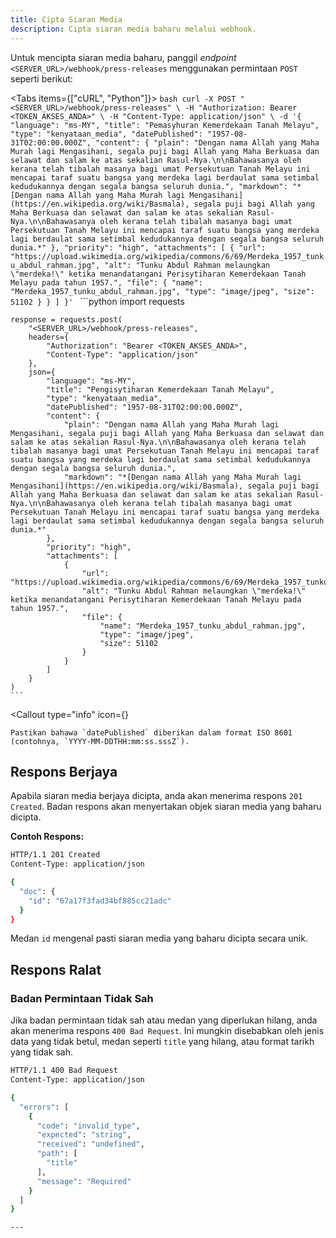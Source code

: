 ```yaml
---
title: Cipta Siaran Media
description: Cipta siaran media baharu melalui webhook.
---
```



Untuk mencipta siaran media baharu, panggil _endpoint_ `<SERVER_URL>/webhook/press-releases` menggunakan permintaan `POST` seperti berikut:

<Tabs items={["cURL", "Python"]}>
  <Tab value="cURL">
    ```bash
    curl -X POST "<SERVER_URL>/webhook/press-releases" \
      -H "Authorization: Bearer <TOKEN_AKSES_ANDA>" \
      -H "Content-Type: application/json" \
      -d '{
      "language": "ms-MY",
      "title": "Pemasyhuran Kemerdekaan Tanah Melayu",
      "type": "kenyataan_media",
      "datePublished": "1957-08-31T02:00:00.000Z",
      "content": {
        "plain": "Dengan nama Allah yang Maha Murah lagi Mengasihani, segala puji bagi Allah yang Maha Berkuasa dan selawat dan salam ke atas sekalian Rasul-Nya.\n\nBahawasanya oleh kerana telah tibalah masanya bagi umat Persekutuan Tanah Melayu ini mencapai taraf suatu bangsa yang merdeka lagi berdaulat sama setimbal kedudukannya dengan segala bangsa seluruh dunia.",
        "markdown": "*[Dengan nama Allah yang Maha Murah lagi Mengasihani](https://en.wikipedia.org/wiki/Basmala), segala puji bagi Allah yang Maha Berkuasa dan selawat dan salam ke atas sekalian Rasul-Nya.\n\nBahawasanya oleh kerana telah tibalah masanya bagi umat Persekutuan Tanah Melayu ini mencapai taraf suatu bangsa yang merdeka lagi berdaulat sama setimbal kedudukannya dengan segala bangsa seluruh dunia.*"
      },
      "priority": "high",
      "attachments": [
        {
          "url": "https://upload.wikimedia.org/wikipedia/commons/6/69/Merdeka_1957_tunku_abdul_rahman.jpg",
          "alt": "Tunku Abdul Rahman melaungkan \"merdeka!\" ketika menandatangani Perisytiharan Kemerdekaan Tanah Melayu pada tahun 1957.",
          "file": {
            "name": "Merdeka_1957_tunku_abdul_rahman.jpg",
            "type": "image/jpeg",
            "size": 51102
          }
        }
      ]
    }'
    ```
  </Tab>
  <Tab value="Python">
    ```python
    import requests

    response = requests.post(
        "<SERVER_URL>/webhook/press-releases",
        headers={
            "Authorization": "Bearer <TOKEN_AKSES_ANDA>",
            "Content-Type": "application/json"
        },
        json={
            "language": "ms-MY",
            "title": "Pengisytiharan Kemerdekaan Tanah Melayu",
            "type": "kenyataan_media",
            "datePublished": "1957-08-31T02:00:00.000Z",
            "content": {
                "plain": "Dengan nama Allah yang Maha Murah lagi Mengasihani, segala puji bagi Allah yang Maha Berkuasa dan selawat dan salam ke atas sekalian Rasul-Nya.\n\nBahawasanya oleh kerana telah tibalah masanya bagi umat Persekutuan Tanah Melayu ini mencapai taraf suatu bangsa yang merdeka lagi berdaulat sama setimbal kedudukannya dengan segala bangsa seluruh dunia.",
                "markdown": "*[Dengan nama Allah yang Maha Murah lagi Mengasihani](https://en.wikipedia.org/wiki/Basmala), segala puji bagi Allah yang Maha Berkuasa dan selawat dan salam ke atas sekalian Rasul-Nya.\n\nBahawasanya oleh kerana telah tibalah masanya bagi umat Persekutuan Tanah Melayu ini mencapai taraf suatu bangsa yang merdeka lagi berdaulat sama setimbal kedudukannya dengan segala bangsa seluruh dunia.*"
            },
            "priority": "high",
            "attachments": [
                {
                    "url": "https://upload.wikimedia.org/wikipedia/commons/6/69/Merdeka_1957_tunku_abdul_rahman.jpg",
                    "alt": "Tunku Abdul Rahman melaungkan \"merdeka!\" ketika menandatangani Perisytiharan Kemerdekaan Tanah Melayu pada tahun 1957.",
                    "file": {
                        "name": "Merdeka_1957_tunku_abdul_rahman.jpg",
                        "type": "image/jpeg",
                        "size": 51102
                    }
                }
            ]
        }
    )
    ```
  </Tab>
</Tabs>

<Callout 
    type="info"
    icon={<InfoIcon className="size-5" />}
>
    Pastikan bahawa `datePublished` diberikan dalam format ISO 8601 (contohnya, `YYYY-MM-DDTHH:mm:ss.sssZ`).
</Callout>

## Respons Berjaya

Apabila siaran media berjaya dicipta, anda akan menerima respons `201 Created`. Badan respons akan menyertakan objek siaran media yang baharu dicipta.

**Contoh Respons:**

```bash
HTTP/1.1 201 Created
Content-Type: application/json

{
  "doc": {
    "id": "67a17f3fad34bf885cc21adc"
  }
}
```

Medan `id` mengenal pasti siaran media yang baharu dicipta secara unik.

## Respons Ralat

### Badan Permintaan Tidak Sah

Jika badan permintaan tidak sah atau medan yang diperlukan hilang, anda akan menerima respons `400 Bad Request`. Ini mungkin disebabkan oleh jenis data yang tidak betul, medan seperti `title` yang hilang, atau format tarikh yang tidak sah.

```bash
HTTP/1.1 400 Bad Request
Content-Type: application/json

{
  "errors": [
    {
      "code": "invalid_type",
      "expected": "string",
      "received": "undefined",
      "path": [
        "title"
      ],
      "message": "Required"
    }
  ]
}

---